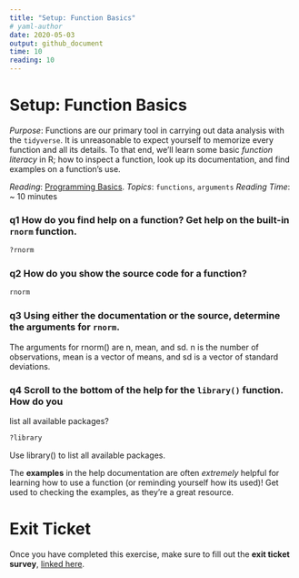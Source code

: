 ```yaml
---
title: "Setup: Function Basics"
# yaml-author
date: 2020-05-03
output: github_document
time: 10
reading: 10
---
```


# Setup: Function Basics

*Purpose*: Functions are our primary tool in carrying out data analysis with the
`tidyverse`. It is unreasonable to expect yourself to memorize every function
and all its details. To that end, we'll learn some basic _function literacy_ in
R; how to inspect a function, look up its documentation, and find examples on a
function's use.

*Reading*: [Programming Basics](https://rstudio.cloud/learn/primers/1.2).
*Topics*: `functions`, `arguments`
*Reading Time*: ~ 10 minutes

### __q1__ How do you find help on a function? Get help on the built-in `rnorm` function.

```r
?rnorm
```

### __q2__ How do you show the source code for a function?

```r
rnorm
```

### __q3__ Using either the documentation or the source, determine the arguments for `rnorm`.

The arguments for rnorm() are n, mean, and sd. n is the number of observations, mean is a vector of means, and sd is a vector of standard deviations.

### __q4__ Scroll to the bottom of the help for the `library()` function. How do you
list all available packages?

```r
?library
```

Use library() to list all available packages.

The __examples__ in the help documentation are often *extremely* helpful for
learning how to use a function (or reminding yourself how its used)! Get used to
checking the examples, as they're a great resource.

<!-- include-exit-ticket -->
# Exit Ticket
<!-- -------------------------------------------------- -->

Once you have completed this exercise, make sure to fill out the **exit ticket survey**, [linked here](https://docs.google.com/forms/d/e/1FAIpQLSeuq2LFIwWcm05e8-JU84A3irdEL7JkXhMq5Xtoalib36LFHw/viewform?usp=pp_url&entry.693978880=e-setup02-functions-assignment.Rmd).
